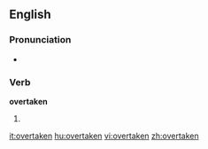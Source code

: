 ==English==

===Pronunciation===
* {{IPA|/'ovəɻteɪkən/}}
*: {{rhymes|eɪkən}}

===Verb===
'''overtaken'''

# {{past participle of| to [[overtake]]}}

[[it:overtaken]]
[[hu:overtaken]]
[[vi:overtaken]]
[[zh:overtaken]]